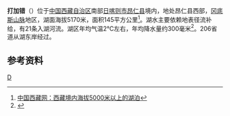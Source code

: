 {{coord|29|50||N|85|44||E|region:CN_type:waterbody|display=title}}
{{ViewTibetanScript}}
{{Infobox_lake
 |湖泊名稱 =打加错
 |湖泊照片 = 
 |湖泊照片標題 = 
 |測深圖 =
 |測深圖標題 =
 |湖泊所在地 = [[中国|中国]][[西藏|西藏]]
 |座標 = 
 |湖泊類別 = [[咸水湖|咸水湖]]
 |流入 =[[甲娃日曲|甲娃日曲]]、[[雅曲|雅曲]]、[[查张河|查张河]]等
 |流出 = 
 |集水區面積 = 630.5平方公里
 |集水區國家 =
 |湖泊長度 = 25公里
 |湖泊闊度 = 最大7.7公里<br />平均4.58公里
 |湖泊面積 = 145平方公里<ref>《中国湖泊志》作114.5平方公里</ref>
 |平均深度 = 
 |最深深度 = 
 |水體體積 = 
 |湖水停留時間 =
 |湖岸線長度 = 
 |海拔高度 = 5170<ref>《中国湖泊志》作“5145”</ref>米
 |湖中島嶼 =
 |湖邊城鎮 =
}}
{{Location map
 |China Tibet Ngari
 |mark=<!--dot-->Blue pog.svg
 |lat_deg=29|lat_min=50|lat_sec =
 |lon_deg=85|lon_min=44|lon_sec =
 |caption=打加错在[[西藏|西藏]]的位置。
 |position=right
 |width=350
 |float=right
}}
'''打加错'''（{{bo|z=སྟག་རྐྱལ་མཚོ|w=stag rkyal mtsho|t=Takkyel Tso }}）位于[[中国|中国]][[西藏自治区|西藏自治区]]南部[[日喀则市|日喀则市]][[昂仁县|昂仁县]]境内，地处昂仁县西部，[[冈底斯山脉|冈底斯山脉]]地区，湖面海拔5170米，面积145平方公里<ref>[http://zt.tibet.cn/english/zt/tjnj_040317/pic/1-6_02.doc 中国西藏网：西藏境内海拔5000米以上的湖泊]{{dead link|date=2017年12月 |bot=InternetArchiveBot |fix-attempted=yes }}</ref>。湖水主要依赖地表径流补给，有21条入湖河流。湖区年均气温2℃左右，年均降水量约300毫米<ref>{{cite book zh |author=王苏民 窦鸿身 |title=中国湖泊志 |format=M |edition=1 |location=北京 |publisher=科学出版社 |date=1998|pages=415|id= ISBN 7-03-006706-1}}</ref>。206省道从湖东岸经过。

==参考资料==
{{reflist}}

[[Category:昂仁县湖泊|D]]